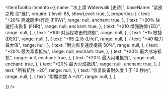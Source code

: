 
<ItemTooltip
  itemInfo={{
    name: "水上漂 Waterwalk [史诗]",
    baseName: "鲨皮之靴 [扩展]",
    require: {
      level: 85,
      showLevel: true,
    },
    properties: [
      {
        text: "+20% 高速跑步/行走 (FRW)",
        range: null,
        enchant: true,
      },
      {
        text: "+20% 快速打击恢复 (FHR)",
        range: null,
        enchant: true,
      },
      {
        text: "+210 增强防御 (ED)",
        range: null,
      },
      {
        text: "+100 对远程攻击的防御",
        range: null,
      },
      {
        text: "+15 敏捷 (DEX)",
        range: null,
      },
      {
        text: "+65 生命 (Life)",
        range: null,
      },
      {
        text: "+40 精力最大值",
        range: null,
      },
      {
        text: "耐力恢复速度提高 50%",
        range: null,
      },
      {
        text: "+20% 最大毒素抵抗",
        range: null,
        enchant: true,
      },
      {
        text: "+20% 最大冰冻抵抗",
        range: null,
        enchant: true,
      },
      {
        text: "+20% 最大闪电抵抗",
        range: null,
        enchant: true,
      },
      {
        text: "+20% 最大火焰抵抗",
        range: null,
        enchant: true,
      },
      {
        text: "所有抗性 +20",
        range: null,
      },
      {
        text: "恢复装备耐久度 1 于 10 秒内",
        range: null,
      },
      {
        text: "附魔次数 A +20",
        range: null,
      },
    ],

}}
/>
